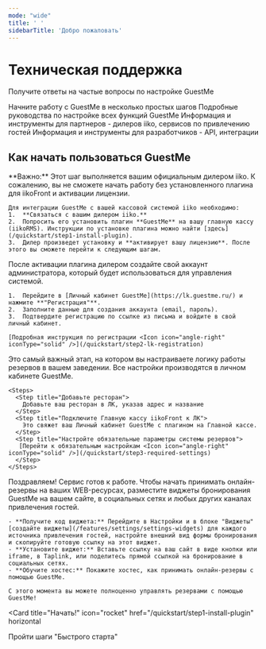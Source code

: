 ```yaml
---
mode: "wide"
title: ' '
sidebarTitle: 'Добро пожаловать'
---
```


<div className="text-center">
  <h1 className="text-3xl font-bold">Техническая поддержка</h1>
  </div>
<div className="text-center">
  <p>Получите ответы на частые вопросы по настройке GuestMe</p>
</div>

<Columns cols={2}>
  <Card title="Быстрый старт" icon="rocket" href="/quickstart/quickstart">
    Начните работу с GuestMe в несколько простых шагов
  </Card>
  <Card title="Инструкции" href="/features-main" icon="book">
    Подробные руководства по настройке всех функций GuestMe
  </Card>
  <Card title="Для партнеров iiko" href="/quickstart/step1-install-plugin" icon="handshake">
    Информация и инструменты для партнеров - дилеров iiko, сервисов по привлечению гостей
  </Card>
  <Card title="Для разработчиков" href="/integration/about" icon="code">
    Информация и инструменты для разработчиков - API, интеграции
  </Card>
</Columns>

## Как начать пользоваться GuestMe

<AccordionGroup>
  <Accordion title="Шаг 1: Установка плагина и активация лицензии (через дилера iiko)">
    <Warning>
      **Важно:** Этот шаг выполняется вашим официальным дилером iiko. К сожалению, вы не сможете начать работу без установленного плагина для iikoFront и активации лицензии.
    </Warning>
    
    Для интеграции GuestMe с вашей кассовой системой iiko необходимо:
    1.  **Связаться с вашим дилером iiko.**
    2.  Попросить его установить плагин **GuestMe** на вашу главную кассу (iikoRMS). Инструкции по установке плагина можно найти [здесь](/quickstart/step1-install-plugin).
    3.  Дилер произведет установку и **активирует вашу лицензию**. После этого вы сможете перейти к следующим шагам.
  </Accordion>

  <Accordion title="Шаг 2: Регистрация в личном кабинете GuestMe">
    После активации плагина дилером создайте свой аккаунт администратора, который будет использоваться для управления системой.
    
    1.  Перейдите в [Личный кабинет GuestMe](https://lk.guestme.ru/) и нажмите **"Регистрация"**.
    2.  Заполните данные для создания аккаунта (email, пароль).
    3.  Подтвердите регистрацию по ссылке из письма и войдите в свой личный кабинет.

    [Подробная инструкция по регистрации <Icon icon="angle-right" iconType="solid" />](/quickstart/step2-lk-registration)
  </Accordion>

  <Accordion title="Шаг 3: Обязательные настройки системы">
    Это самый важный этап, на котором вы настраиваете логику работы резервов в вашем заведении. Все настройки производятся в личном кабинете GuestMe.
    
    <Steps>
      <Step title="Добавьте ресторан">
        Добавьте ваш ресторан в ЛК, указав адрес и название
      </Step>
      <Step title="Подключите Главную кассу iikoFront к ЛК">
        Это свяжет ваш Личный кабинет GuestMe с плагином на Главной кассе.
      </Step>
      <Step title="Настройте обязательные параметры системы резервов">
       [Перейти к обязательным настройкам <Icon icon="angle-right" iconType="solid" />](/quickstart/step3-required-settings)
      </Step>
    </Steps>
  </Accordion>
  
  <Accordion title="Шаг 4: (опционально) Размещение виджета на сайте и в соц.сетях">
    Поздравляем! Сервис готов к работе. Чтобы начать принимать онлайн-резервы на ваших WEB-ресурсах, разместите виджеты бронирования GuestMe на вашем сайте, в социальных сетях и любых других каналах привлечения гостей.
    
    - **Получите код виджета:** Перейдите в Настройки и в блоке "Виджеты" [создайте виджеты](/features/settings/settings-widgets) для каждого источника привлечения гостей, настройте внешний вид формы бронирования и скопируйте готовую ссылку на этот виджет.
    - **Установите виджет:** Вставьте ссылку на ваш сайт в виде кнопки или iframe, в Taplink, или поделитесь прямой ссылкой на бронирование в социальных сетях.
    - **Обучите хостес:** Покажите хостес, как принимать онлайн-резервы с помощью GuestMe.
      
    С этого момента вы можете полноценно управлять резервами с помощью GuestMe!
  </Accordion>
</AccordionGroup>

<Card
  title="Начать!"
  icon="rocket"
  href="/quickstart/step1-install-plugin"
  horizontal
>
  Пройти шаги "Быстрого старта"
</Card>
